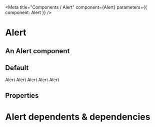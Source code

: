 

<Meta title="Components / Alert" component={Alert} parameters={{ component: Alert }} />

# Alert

## An Alert component

## Default

<Preview>
    <Alert title='Default'>
      Alert
    </Alert>
</Preview>

<Preview>
    <Alert title="Danger" icon="no-entry-circle" borderRadius fcStyle="danger">
      Alert
    </Alert>
</Preview>

<Preview>
        <Alert borderRadius fcStyle="success" title="Success" icon="check-circle">
      Alert
    </Alert>
</Preview>

<Preview>
        <Alert borderRadius fcStyle="warning" title="Warning" icon="exclamation-circle">
      Alert
    </Alert>
</Preview>

<Preview>
        <Alert borderRadius fcStyle="info" title="Info" icon="question-circle">
      Alert
    </Alert>
</Preview>

## Properties

<Props of={Alert} />


# Alert dependents & dependencies
<DependenciesTable titleDependencies='Dependencies' titleDependents='Dependents' of={Alert} />


<AlertDemo />